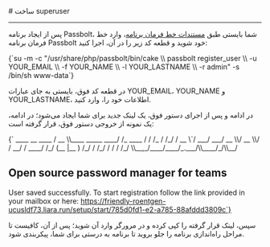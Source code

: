 

<Layout>
<Head>
<title>مستندات ساخت superuser در Passbolt - لیارا</title>
<meta property="og:title" content="مستندات خدمات رایانش ابری لیارا" />
<meta property="og:description" content="مستندات مربوط به نحوه ساخت super user در Passbolt در لیارا"  />
<meta property="og:image" content="https://files.liara.ir/liara/logos/liara-poster.jpg" />
</Head>
# ساخت superuser
<hr className="mb-2" />

پس از ایجاد برنامه Passbolt، شما بایستی طبق <a href="/paas/details/console-shell" className="text-[#2196f3]">مستندات خط فرمان برنامه</a>، وارد خط 
فرمان برنامه Passbolt خود شوید و قطعه کد زیر را در آن، اجرا کنید:


<div className="h-4" />
<div dir='ltr'>
    <Highlight className="sh">
      {`su -m -c "/usr/share/php/passbolt/bin/cake \\
    passbolt register_user \\
      -u YOUR_EMAIL \\
      -f YOUR_NAME \\
      -l YOUR_LASTNAME \\
      -r admin" -s /bin/sh www-data`}
    </Highlight>
</div>
<div className="h-2" />

در قطعه کد فوق، بایستی به جای عبارات <Important>YOUR_EMAIL</Important>، <Important>YOUR_NAME</Important> و <Important>YOUR_LASTNAME</Important>، اطلاعات 
خود را، وارد کنید. 

در ادامه و پس از اجرای دستور فوق، یک لینک جدید برای شما ایجاد می‌شود؛ در ادامه، یک نمونه از خروجی دستور فوق، قرار گرفته است:

<div className="h-4" />
<div dir='ltr'>
    <Highlight className="json">
      {`     ____                  __          ____  
    / __ \\____  _____ ____/ /_  ____  / / /_ 
   / /_/ / __ \`/ ___/ ___/ __ \\/ __ \\/ / __/ 
  / ____/ /_/ (__  |__  ) /_/ / /_/ / / /    
 /_/    \\__,_/____/____/_.___/\\____/_/\\__/   

 Open source password manager for teams
-------------------------------------------------------------------------------
User saved successfully.
To start registration follow the link provided in your mailbox or here: 
https://friendly-roentgen-ucusldf73.liara.run/setup/start/785d0fd1-e2-a785-88afddd3809c`}
    </Highlight>
</div>
<div className="h-2" />

سپس، لینک قرار گرفته را کپی کرده و در مرورگر وارد آن شوید؛ پس از آن، کافیست تا مراحل راه‌اندازی برنامه را جلو بروید تا 
برنامه به درستی برای شما، پیکربندی شود.
</Layout>